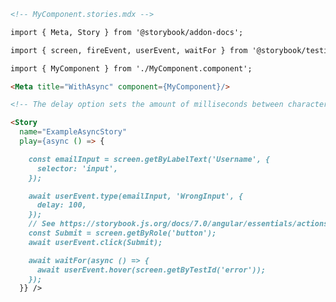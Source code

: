 ```md
<!-- MyComponent.stories.mdx -->

import { Meta, Story } from '@storybook/addon-docs';

import { screen, fireEvent, userEvent, waitFor } from '@storybook/testing-library';

import { MyComponent } from './MyComponent.component';

<Meta title="WithAsync" component={MyComponent}/>

<!-- The delay option sets the amount of milliseconds between characters being typed-->

<Story
  name="ExampleAsyncStory"
  play={async () => {

    const emailInput = screen.getByLabelText('Username', {
      selector: 'input',
    });

    await userEvent.type(emailInput, 'WrongInput', {
      delay: 100,
    });
    // See https://storybook.js.org/docs/7.0/angular/essentials/actions#automatically-matching-args to learn how to setup logging in the Actions panel
    const Submit = screen.getByRole('button');
    await userEvent.click(Submit);

    await waitFor(async () => {
      await userEvent.hover(screen.getByTestId('error'));
    });
  }} />
```